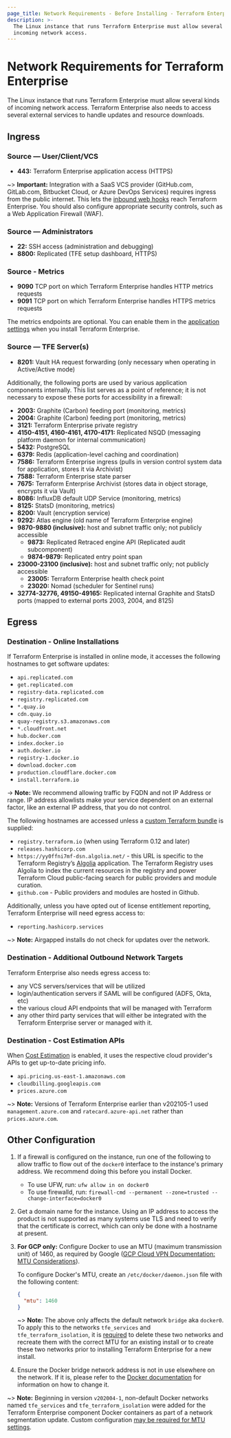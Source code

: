 ```yaml
---
page_title: Network Requirements - Before Installing - Terraform Enterprise
description: >-
  The Linux instance that runs Terraform Enterprise must allow several kinds of
  incoming network access.
---
```


# Network Requirements for Terraform Enterprise

The Linux instance that runs Terraform Enterprise must allow several kinds of incoming network access. Terraform Enterprise also needs to access several external services to handle updates and resource downloads.

## Ingress

### Source — User/Client/VCS

- **443:** Terraform Enterprise application access (HTTPS)

~> **Important:** Integration with a SaaS VCS provider (GitHub.com, GitLab.com, Bitbucket Cloud, or Azure DevOps Services) requires ingress from the public internet. This lets the [inbound web hooks](/terraform/enterprise/vcs#webhooks) reach Terraform Enterprise. You should also configure appropriate security controls, such as a Web Application Firewall (WAF).

### Source — Administrators

- **22:** SSH access (administration and debugging)
- **8800:** Replicated (TFE setup dashboard, HTTPS)

### Source - Metrics

- **9090** TCP port on which Terraform Enterprise handles HTTP metrics requests
- **9091** TCP port on which Terraform Enterprise handles HTTPS metrics requests

The metrics endpoints are optional. You can enable them in the [application settings](/terraform/enterprise/replicated/install/automated/automating-the-installer#available-settings) when you install Terraform Enterprise.

### Source — TFE Server(s)

- **8201:** Vault HA request forwarding (only necessary when operating in Active/Active mode)

Additionally, the following ports are used by various application components internally.
This list serves as a point of reference; it is not necessary to expose these ports
for accessibility in a firewall:

- **2003:** Graphite (Carbon) feeding port (monitoring, metrics)
- **2004:** Graphite (Carbon) feeding port (monitoring, metrics)
- **3121:** Terraform Enterprise private registry
- **4150-4151, 4160-4161, 4170-4171:** Replicated NSQD (messaging platform daemon for internal communication)
- **5432:** PostgreSQL
- **6379:** Redis (application-level caching and coordination)
- **7586:** Terraform Enterprise ingress (pulls in version control system data for application, stores it via Archivist)
- **7588:** Terraform Enterprise state parser
- **7675:** Terraform Enterprise Archivist (stores data in object storage, encrypts it via Vault)
- **8086:** InfluxDB default UDP Service (monitoring, metrics)
- **8125:** StatsD (monitoring, metrics)
- **8200:** Vault (encryption service)
- **9292:** Atlas engine (old name of Terraform Enterprise engine)
- **9870-9880 (inclusive):** host and subnet traffic only; not publicly accessible
  - **9873:** Replicated Retraced engine API (Replicated audit subcomponent)
  - **9874-9879:** Replicated entry point span
- **23000-23100 (inclusive):** host and subnet traffic only; not publicly accessible
  - **23005:** Terraform Enterprise health check point
  - **23020:** Nomad (scheduler for Sentinel runs)
- **32774-32776, 49150-49165:** Replicated internal Graphite and StatsD ports (mapped to external ports 2003, 2004, and 8125)

## Egress

### Destination - Online Installations

If Terraform Enterprise is installed in online mode, it accesses the following hostnames to get software updates:

- `api.replicated.com`
- `get.replicated.com`
- `registry-data.replicated.com`
- `registry.replicated.com`
- `*.quay.io`
- `cdn.quay.io`
- `quay-registry.s3.amazonaws.com`
- `*.cloudfront.net`
- `hub.docker.com`
- `index.docker.io`
- `auth.docker.io`
- `registry-1.docker.io`
- `download.docker.com`
- `production.cloudflare.docker.com`
- `install.terraform.io`

-> **Note:** We recommend allowing traffic by FQDN and not IP Address or range. IP address allowlists make your service dependent on an external factor, like an external IP address, that you do not control.

The following hostnames are accessed unless a
[custom Terraform bundle](/terraform/enterprise/run/install-software#custom-and-community-providers)
is supplied:

- `registry.terraform.io` (when using Terraform 0.12 and later)
- `releases.hashicorp.com`
- `https://yy0ffni7mf-dsn.algolia.net/` - this URL is specific to the Terraform Registry’s [Algolia](https://www.algolia.com/) application. The Terraform Registry uses Algolia to index the current resources in the registry and power Terraform Cloud public-facing search for public providers and module curation.
- `github.com` - Public providers and modules are hosted in Github.

Additionally, unless you have opted out of license entitlement reporting, Terraform Enterprise will need egress access to:

- `reporting.hashicorp.services`

~> **Note:** Airgapped installs do not check for updates over the network.

### Destination - Additional Outbound Network Targets

Terraform Enterprise also needs egress access to:

- any VCS servers/services that will be utilized
- login/authentication servers if SAML will be configured (ADFS, Okta, etc)
- the various cloud API endpoints that will be managed with Terraform
- any other third party services that will either be integrated with the Terraform Enterprise server or managed with it.

### Destination - Cost Estimation APIs

When [Cost Estimation](/terraform/enterprise/application-administration/integration#cost-estimation-integration) is enabled, it uses the respective cloud provider's APIs to get up-to-date pricing info.

- `api.pricing.us-east-1.amazonaws.com`
- `cloudbilling.googleapis.com`
- `prices.azure.com`

~> **Note:** Versions of Terraform Enterprise earlier than v202105-1 used `management.azure.com` and `ratecard.azure-api.net` rather than `prices.azure.com`.

## Other Configuration

1. If a firewall is configured on the instance, run one of the following to allow traffic to flow out of the `docker0` interface to the instance's primary address. We recommend doing this before you install Docker.

   - To use UFW, run: `ufw allow in on docker0`
   - To use firewalld, run: `firewall-cmd --permanent --zone=trusted --change-interface=docker0`

1. Get a domain name for the instance. Using an IP address to access the product is not supported as many systems use TLS and need to verify that the certificate is correct, which can only be done with a hostname at present.

1. **For GCP only:** Configure Docker to use an MTU (maximum transmission unit) of 1460, as required by Google ([GCP Cloud VPN Documentation: MTU Considerations](https://cloud.google.com/network-connectivity/docs/vpn/concepts/mtu-considerations)).

   To configure Docker's MTU, create an `/etc/docker/daemon.json` file with the following content:

   ```json
   {
     "mtu": 1460
   }
   ```

   ~> **Note:** The above only affects the default network `bridge` aka `docker0`. To apply this to the networks `tfe_services` and `tfe_terraform_isolation`, it is [required](https://support.hashicorp.com/hc/en-us/articles/4405507244691) to delete these two networks and recreate them with the correct MTU for an existing install or to create these two networks prior to installing Terraform Enterprise for a new install.

1. Ensure the Docker bridge network address is not in use elsewhere on the network. If it is, please refer to the [Docker documentation](https://docs.docker.com/network/bridge/) for information on how to change it.

~> **Note:** Beginning in version `v202004-1`, non-default Docker networks named `tfe_services` and `tfe_terraform_isolation` were added for the Terraform Enterprise component Docker containers as part of a network segmentation update. Custom configuration [may be required for MTU settings](https://support.hashicorp.com/hc/en-us/articles/4405507244691).
